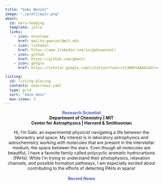 ```yaml
---
title: "Gabi Wenzel"
image: "./profilepic.png"
about:
  id: hero-heading
  template: jolla
  links:
    - icon: envelope
      href: mailto:gwenzel@mit.edu
    - icon: linkedin
      href: https://www.linkedin.com/in/gabiwenzel/
    - icon: github
      href: https://github.com/gbwnzl
    - icon: google
      href: https://scholar.google.com/citations?user=7z3WAPsAAAAJ&hl=en&oi=ao

listing:
  id: listing-placing
  contents: news/news.yaml
  type: grid
  sort: "date desc"
  max-items: 3
---
```


:::{#hero-heading}

<div style="text-align:center"><b><span style="color:#5362C4;">Research Scientist</span><br>
Department of Chemistry | MIT <br>
Center for Astrophysics | Harvard & Smithsonian</b>

Hi, I'm Gabi, an experimental physicist navigating a life between the laboraotry and space. My interest is in laboratory astrophysics and astrochemistry working with molecules that are present in the interstellar medium, the space between the stars. Even though all molecules are beautiful, I have a favorite family called polycyclic aromatic hydrocarbons (PAHs). While I'm trying to understand their photophysics, relaxation channels, and possible formation pathways, I am especially excited about contributing to the efforts of detecting PAHs in space!</div>

:::

<br><div style="text-align:center;margin-bottom:10px"><b><span style="color:#5362C4;">Recent News</b></span></div>

<!-- :::{#listing-placing} -->

